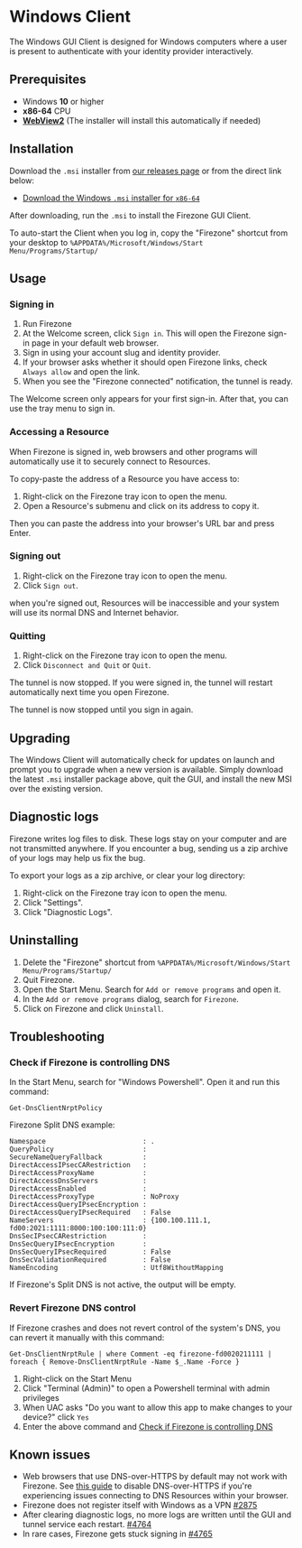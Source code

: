 
# Windows Client

The Windows GUI Client is designed for Windows computers where a user is present
to authenticate with your identity provider interactively.

## Prerequisites

- Windows **10** or higher
- **x86-64** CPU
- [**WebView2**](https://developer.microsoft.com/en-us/microsoft-edge/webview2/)
  (The installer will install this automatically if needed)

## Installation

Download the `.msi` installer from
[our releases page](https://github.com/firezone/firezone/releases) or from the
direct link below:

- [Download the Windows `.msi` installer for `x86-64`](/dl/firezone-client-gui-windows/latest/x86_64)

After downloading, run the `.msi` to install the Firezone GUI Client.

To auto-start the Client when you log in, copy the "Firezone" shortcut from your
desktop to `%APPDATA%/Microsoft/Windows/Start Menu/Programs/Startup/`

## Usage

### Signing in

1. Run Firezone
1. At the Welcome screen, click `Sign in`. This will open the Firezone sign-in
   page in your default web browser.
1. Sign in using your account slug and identity provider.
1. If your browser asks whether it should open Firezone links, check
   `Always allow` and open the link.
1. When you see the "Firezone connected" notification, the tunnel is ready.

The Welcome screen only appears for your first sign-in. After that, you can use
the tray menu to sign in.

### Accessing a Resource

When Firezone is signed in, web browsers and other programs will automatically
use it to securely connect to Resources.

To copy-paste the address of a Resource you have access to:

1. Right-click on the Firezone tray icon to open the menu.
1. Open a Resource's submenu and click on its address to copy it.

Then you can paste the address into your browser's URL bar and press Enter.

### Signing out

1. Right-click on the Firezone tray icon to open the menu.
1. Click `Sign out`.

when you're signed out, Resources will be inaccessible and your system will use
its normal DNS and Internet behavior.

### Quitting

1. Right-click on the Firezone tray icon to open the menu.
1. Click `Disconnect and Quit` or `Quit`.

The tunnel is now stopped. If you were signed in, the tunnel will restart
automatically next time you open Firezone.

The tunnel is now stopped until you sign in again.

## Upgrading

The Windows Client will automatically check for updates on launch and prompt you
to upgrade when a new version is available. Simply download the latest `.msi`
installer package above, quit the GUI, and install the new MSI over the existing
version.

## Diagnostic logs

Firezone writes log files to disk. These logs stay on your computer and are not
transmitted anywhere. If you encounter a bug, sending us a zip archive of your
logs may help us fix the bug.

To export your logs as a zip archive, or clear your log directory:

1. Right-click on the Firezone tray icon to open the menu.
1. Click "Settings".
1. Click "Diagnostic Logs".

## Uninstalling

1. Delete the "Firezone" shortcut from
   `%APPDATA%/Microsoft/Windows/Start Menu/Programs/Startup/`
1. Quit Firezone.
1. Open the Start Menu. Search for `Add or remove programs` and open it.
1. In the `Add or remove programs` dialog, search for `Firezone`.
1. Click on Firezone and click `Uninstall`.

## Troubleshooting

### Check if Firezone is controlling DNS

In the Start Menu, search for "Windows Powershell". Open it and run this
command:

```pwsh
Get-DnsClientNrptPolicy
```

Firezone Split DNS example:

```text
Namespace                        : .
QueryPolicy                      :
SecureNameQueryFallback          :
DirectAccessIPsecCARestriction   :
DirectAccessProxyName            :
DirectAccessDnsServers           :
DirectAccessEnabled              :
DirectAccessProxyType            : NoProxy
DirectAccessQueryIPsecEncryption :
DirectAccessQueryIPsecRequired   : False
NameServers                      : {100.100.111.1, fd00:2021:1111:8000:100:100:111:0}
DnsSecIPsecCARestriction         :
DnsSecQueryIPsecEncryption       :
DnsSecQueryIPsecRequired         : False
DnsSecValidationRequired         : False
NameEncoding                     : Utf8WithoutMapping
```

If Firezone's Split DNS is not active, the output will be empty.

### Revert Firezone DNS control

If Firezone crashes and does not revert control of the system's DNS, you can
revert it manually with this command:

```pwsh
Get-DnsClientNrptRule | where Comment -eq firezone-fd0020211111 | foreach { Remove-DnsClientNrptRule -Name $_.Name -Force }
```

1. Right-click on the Start Menu
1. Click "Terminal (Admin)" to open a Powershell terminal with admin privileges
1. When UAC asks "Do you want to allow this app to make changes to your device?"
   click `Yes`
1. Enter the above command and
   [Check if Firezone is controlling DNS](#check-if-firezone-is-controlling-dns)

## Known issues

- Web browsers that use DNS-over-HTTPS by default may not work with Firezone.
  See
  [this guide](/kb/administer/troubleshooting#some-browsers-break-dns-routing)
  to disable DNS-over-HTTPS if you're experiencing issues connecting to DNS
  Resources within your browser.
- Firezone does not register itself with Windows as a VPN
  [#2875](https://github.com/firezone/firezone/issues/2875)
- After clearing diagnostic logs, no more logs are written until the GUI and
  tunnel service each restart.
  [#4764](https://github.com/firezone/firezone/issues/4764)
- In rare cases, Firezone gets stuck signing in
  [#4765](https://github.com/firezone/firezone/issues/4765)

<SupportOptions />
